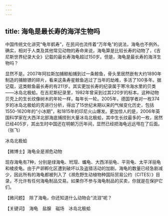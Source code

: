 ```yaml
---
---
---
```

title: 海龟是最长寿的海洋生物吗
---




中国传统文化讲究“龟年鹤寿”，在民间也流传着“万年龟”的说法，海龟也不例外。确实，相对于人类及其他常见动物的寿命来说，海龟算是比较长寿的动物了，《吉尼斯世界纪录大全》记载的最长寿海龟超过150岁。但是，海龟是最长寿的海洋生物吗？

显然不是。2007年阿拉斯加捕鲸船捕到过一条鲸鱼，骨头里居然嵌有大约1890年制造的捕鲸镖的碎片，看来这条寿星鲸鱼逃过了当年的劫难，多活了100多年。据记载，这类鲸鱼最长寿的有211岁。其实更加长寿的纪录属于寒冷海水里的贝类——冰岛北极蛤。在吉尼斯纪录里，1982年曾采到过其220岁的标本。这种动物贝壳上的生长纹像树木的年轮一样，每年长一轮。2005年，德国学者对一枚374岁的冰岛北极蛤的壳进行分析，得出了15世纪末期以来的气候变化历史，包括1550-1620年的“小冰期”，和1815年的印尼火山爆发。更加惊人的是，2006年英国科学家在大西洋北部海底捕捞到大量冰岛北极蛤，其中生长纹最多的一枚，居然已经405岁，其出生时中国还在明朝万历年间，显然已经把海龟远远甩在了后面。（张飞）

冰岛北极蛤





【微博士】海龟全是濒危动物

现存海龟有7种，分别是绿海龟、玳瑁、蠵龟、大西洋丽龟、平背龟、太平洋丽龟和棱皮龟。由于产卵孵化区遭到破坏以及盗猎活动的加剧，海龟的数量已经急剧减少，因此所有的海龟都被列入了《濒危野生动植物种国际贸易公约（CITES）》目录，不允许有任何海龟制品交易。如果你不参与海龟制品的买卖，你就是在保护它们。

【微问题】　除了海龟，你还知道什么动物会“流泪”呢？

【关键词】　海龟　盐腺　磁场　冰岛北极蛤
